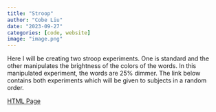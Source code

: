 ```yaml
---
title: "Stroop"
author: "Cobe Liu"
date: "2023-09-27"
categories: [code, website]
image: "image.png"
---
```


Here I will be creating two stroop experiments. One is standard and the other manipulates the brightness of the colors of the words. In this manipulated experiment, the words are 25% dimmer. The link below contains both experiments which will be given to subjects in a random order.

[HTML Page](reaction-time.html)